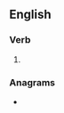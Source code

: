 ==English==

===Verb===
{{head|en|verb form}}

# {{en-past of|rollback}}

===Anagrams===
* {{anagrams|en|backrolled|rolled back}}